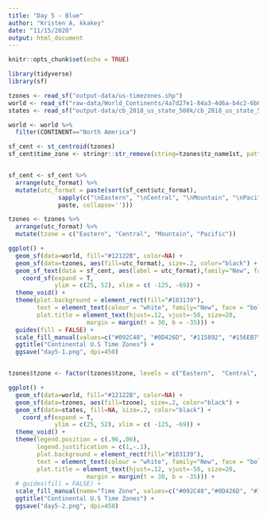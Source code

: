 ```yaml
---
title: "Day 5 - Blue"
author: "Kristen A, kkakey"
date: "11/15/2020"
output: html_document
---
```


```r
knitr::opts_chunk$set(echo = TRUE)
```

```r
library(tidyverse)
library(sf)
```

```r
tzones <- read_sf("output-data/us-timezones.shp")
world <- read_sf("raw-data/World_Continents/4a7d27e1-84a3-4d6a-b4c2-6b6919f3cf4b202034-1-2zg7ul.ht5ut.shp")
states <- read_sf("output-data/cb_2018_us_state_500k/cb_2018_us_state_500k.shp")
```

```r
world <- world %>%
  filter(CONTINENT=="North America")

sf_cent <- st_centroid(tzones)
sf_cent$time_zone <- stringr::str_remove(string=tzones$tz_name1st, pattern="America/")


sf_cent <- sf_cent %>%
  arrange(utc_format) %>%
  mutate(utc_format = paste(sort(sf_cent$utc_format), 
              sapply(c("\nEastern", "\nCentral", "\nMountain", "\nPacific"), 
              paste, collapse='')))

tzones <- tzones %>%
  arrange(utc_format) %>%
  mutate(tzone = c("Eastern", "Central", "Mountain", "Pacific"))
```


```r
ggplot() +
  geom_sf(data=world, fill="#12122B", color=NA) +
  geom_sf(data=tzones, aes(fill=utc_format), size=.2, color="black") + 
  geom_sf_text(data = sf_cent, aes(label = utc_format),family="New", face = "bold", color="white") +
    coord_sf(expand = T,  
             ylim = c(25, 52), xlim = c( -125, -69)) + 
  theme_void() +
  theme(plot.background = element_rect(fill="#183139"),
        text = element_text(colour = "white", family="New", face = "bold"),
        plot.title = element_text(hjust=.12, vjust=-50, size=20,
                      margin = margin(t = 30, b = -35))) +
  guides(fill = FALSE) +
  scale_fill_manual(values=c("#092C48", "#0D426D", "#115892", "#156EB7")) +
  ggtitle("Continental U.S Time Zones") +
  ggsave("day5-1.png", dpi=450)


tzones$tzone <- factor(tzones$tzone, levels = c("Eastern",  "Central",  "Mountain", "Pacific" ))

ggplot() +
  geom_sf(data=world, fill="#12122B", color=NA) +
  geom_sf(data=tzones, aes(fill=tzone), size=.2, color="black") + 
  geom_sf(data=states, fill=NA, size=.2, color="black") + 
    coord_sf(expand = T,  
             ylim = c(25, 52), xlim = c( -125, -69)) + 
  theme_void() +
  theme(legend.position = c(.96,.06),
        legend.justification = c(1,-.1),
        plot.background = element_rect(fill="#183139"),
        text = element_text(colour = "white", family="New", face = "bold"),
        plot.title = element_text(hjust=.12, vjust=-50, size=20,
                      margin = margin(t = 30, b = -35))) +
  # guides(fill = FALSE) +
  scale_fill_manual(name="Time Zone", values=c("#092C48","#0D426D", "#115892", "#156EB7")) +
  ggtitle("Continental U.S Time Zones") +
  ggsave("day5-2.png", dpi=450)
```













